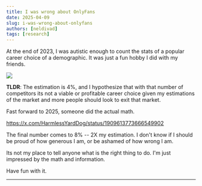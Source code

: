 ```yaml
---
title: I was wrong about OnlyFans
date: 2025-04-09
slug: i-was-wrong-about-onlyfans
authors: [neldivad]
tags: [research]
---
```


At the end of 2023, I was autistic enough to count the stats of a popular career choice of a demographic. It was just a fun hobby I did with my friends. 

![](of-stats.png)

**TLDR**: The estimation is 4%, and I hypothesize that with that number of competitors its not a viable or profitable career choice given my estimations of the market and more people should look to exit that market.

Fast forward to 2025, someone did the actual math. 

https://x.com/HarmlessYardDog/status/1909613773666549902

The final number comes to 8% -- 2X my estimation. I don't know if I should be proud of how generous I am, or be ashamed of how wrong I am.

Its not my place to tell anyone what is the right thing to do. I'm just impressed by the math and information. 

Have fun with it. 

---
